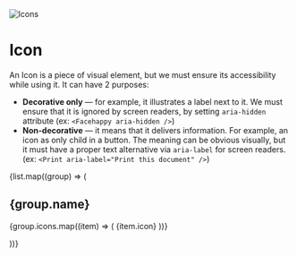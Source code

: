 
<style>
  {`
    .spacer {
      height: 24px
    }
  `}
</style>

<img src={Cover} alt="Icons" />

<div className="spacer" />

# Icon

An Icon is a piece of visual element, but we must ensure its accessibility while using it. It can have 2 purposes:

- **Decorative only** — for example, it illustrates a label next to it. We must ensure that it is ignored by screen readers, by setting `aria-hidden` attribute (ex: `<Facehappy aria-hidden />`)
- **Non-decorative** — it means that it delivers information. For example, an icon as only child in a button. The meaning can be obvious visually, but it must have a proper text alternative via `aria-label` for screen readers. (ex: `<Print aria-label="Print this document" />`)

<div className="spacer" />

{list.map((group) => (

<div key={group.name}>

<h2 style={{ marginTop: 32, marginBottom: 24 }}>{group.name}</h2>

  <IconGallery>
    {group.icons.map((item) => (
      <IconItem key={item.name} name={item.name}>
        {item.icon}
      </IconItem>
    ))}
  </IconGallery>
</div>

))}
